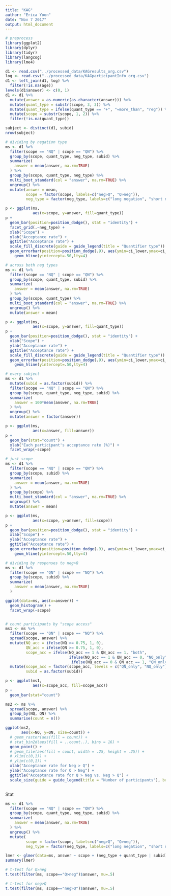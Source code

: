 ```yaml
---
title: "KAG"
author: "Erica Yoon"
date: "Nov 7 2017"
output: html_document
---
```


```r
# preprocess
library(ggplot2)
library(dplyr)
library(tidyr)
library(langcog)
library(lme4)

d1 <- read.csv("../processed_data/KAGresults_org.csv")
log <- read.csv("../processed_data/KAGparticipantInfo_org.csv")
d1 <- left_join(d1, log) %>%
  filter(!is.na(age)) 
levels(d1$answer) <- c(0, 1)
d1 <- d1 %>% 
  mutate(answer = as.numeric(as.character(answer))) %>%
  mutate(quant_type = substr(scope, 3, 3)) %>%
  mutate(quant_type = ifelse(quant_type == "+", "≈more_than", "reg")) %>%
  mutate(scope = substr(scope, 1, 2)) %>%
  filter(!is.na(quant_type))

subject <- distinct(d1, subid)
nrow(subject)
```




```r
# dividing by negation type
ms <- d1 %>%
  filter(scope == "NQ" | scope == "QN") %>%
  group_by(scope, quant_type, neg_type, subid) %>%
  summarize(
    answer = mean(answer, na.rm=TRUE)
  ) %>%
  group_by(scope, quant_type, neg_type) %>%
  multi_boot_standard(col = "answer", na.rm=TRUE) %>%
  ungroup() %>%
  mutate(answer = mean,
         scope = factor(scope, labels=c("neg>Q", "Q>neg")),
         neg_type = factor(neg_type, labels=c("long negation", "short negation")))

p <- ggplot(ms, 
            aes(x=scope, y=answer, fill=quant_type))
p + 
  geom_bar(position=position_dodge(), stat = "identity") +
  facet_grid(.~neg_type) +
  xlab("Scope") +
  ylab("Acceptance rate") + 
  ggtitle("Acceptance rate") +
  scale_fill_discrete(guide = guide_legend(title = "Quantifier type")) +
  geom_errorbar(position=position_dodge(.9), aes(ymin=ci_lower,ymax=ci_upper,width=.1)) +
    geom_hline(yintercept=.50,lty=4)
```



```r
# across both neg types
ms <- d1 %>%
  filter(scope == "NQ" | scope == "QN") %>%
  group_by(scope, quant_type, subid) %>%
  summarize(
    answer = mean(answer, na.rm=TRUE)
  ) %>%
  group_by(scope, quant_type) %>%
  multi_boot_standard(col = "answer", na.rm=TRUE) %>%
  ungroup() %>%
  mutate(answer = mean)

p <- ggplot(ms, 
            aes(x=scope, y=answer, fill=quant_type))
p + 
  geom_bar(position=position_dodge(), stat = "identity") +
  xlab("Scope") +
  ylab("Acceptance rate") + 
  ggtitle("Acceptance rate") +
  scale_fill_discrete(guide = guide_legend(title = "Quantifier type")) +
  geom_errorbar(position=position_dodge(.9), aes(ymin=ci_lower,ymax=ci_upper,width=.1)) +
    geom_hline(yintercept=.50,lty=4)

```

```r
# every subject
ms <- d1 %>%
  mutate(subid = as.factor(subid)) %>%
  filter(scope == "NQ" | scope == "QN") %>%
  group_by(scope, quant_type, neg_type, subid) %>%
  summarize(
    answer = 100*mean(answer, na.rm=TRUE)
  ) %>%
  ungroup() %>%
  mutate(answer = factor(answer))

p <- ggplot(ms, 
            aes(x=answer, fill=answer))
p + 
  geom_bar(stat="count") +
  xlab("Each participant's acceptance rate (%)") +
  facet_wrap(~scope)
```

```r
# just scope
ms <- d1 %>%
  filter(scope == "NQ" | scope == "QN") %>%
  group_by(scope, subid) %>%
  summarize(
    answer = mean(answer, na.rm=TRUE)
  ) %>%
  group_by(scope) %>%
  multi_boot_standard(col = "answer", na.rm=TRUE) %>%
  ungroup() %>%
  mutate(answer = mean)

p <- ggplot(ms, 
            aes(x=scope, y=answer, fill=scope))
p + 
  geom_bar(position=position_dodge(), stat = "identity") +
  xlab("Scope") +
  ylab("Acceptance rate") + 
  ggtitle("Acceptance rate") +
  geom_errorbar(position=position_dodge(.9), aes(ymin=ci_lower,ymax=ci_upper,width=.1)) +
    geom_hline(yintercept=.50,lty=4)

```


```r
# dividing by responses to neg>Q
ms <- d1 %>%
  filter(scope == "QN" | scope == "NQ") %>%
  group_by(scope, subid) %>%
  summarize(
    answer = mean(answer, na.rm=TRUE)
  )

ggplot(data=ms, aes(x=answer)) + 
  geom_histogram() + 
  facet_wrap(~scope)


# count participants by "scope access"
ms1 <- ms %>%
  filter(scope == "QN" | scope == "NQ") %>%
  spread(scope, answer) %>%
  mutate(NQ_acc = ifelse(NQ >= 0.75, 1, 0),
         QN_acc = ifelse(QN >= 0.75, 1, 0),
         scope_acc = ifelse(NQ_acc == 1 & QN_acc == 1, "both", 
                            ifelse(NQ_acc == 1 & QN_acc == 0, "NQ_only", 
                             ifelse(NQ_acc == 0 & QN_acc == 1, "QN_only", "neither")))) %>%
  mutate(scope_acc = factor(scope_acc, levels = c("QN_only", "NQ_only", "both", "neither")),
         subid = as.factor(subid))

p <- ggplot(ms1, 
            aes(x=scope_acc, fill=scope_acc))
p + 
  geom_bar(stat="count")

ms2 <- ms %>%
  spread(scope, answer) %>%
  group_by(NQ, QN) %>%
  summarise(count = n())

ggplot(ms2, 
       aes(x=NQ, y=QN, size=count)) +
  # geom_raster(aes(fill = count)) +
  # stat_bin2d(aes(fill = ..count..), bins = 16) +
  geom_point() +
  # geom_tile(aes(fill = count, width = .25, height = .25)) +
  # xlim(c(0,1)) +
  # ylim(c(0,1)) +
  xlab("Acceptance rate for Neg > Q") +
  ylab("Acceptance rate for Q > Neg") +
  ggtitle("Acceptance rate for Q > Neg vs. Neg > Q") +
  scale_size(guide = guide_legend(title = "Number of participants"), breaks=c(2, 4, 6, 8, 10)) 



```

Stat

```r
ms <- d1 %>%
  filter(scope == "NQ" | scope == "QN") %>%
  group_by(scope, quant_type, neg_type, subid) %>%
  summarize(
    answer = mean(answer, na.rm=TRUE)
  ) %>%
  ungroup() %>%
  mutate(
         scope = factor(scope, labels=c("neg>Q", "Q>neg")),
         neg_type = factor(neg_type, labels=c("long negation", "short negation")))

lmer <- glmer(data=ms, answer ~ scope + (neg_type + quant_type | subid), family=binomial)
summary(lmer)

# t-test for Q>neg
t.test(filter(ms, scope=="Q>neg")$answer, mu=.5)

# t-test for neg>Q
t.test(filter(ms, scope=="neg>Q")$answer, mu=.5)
```